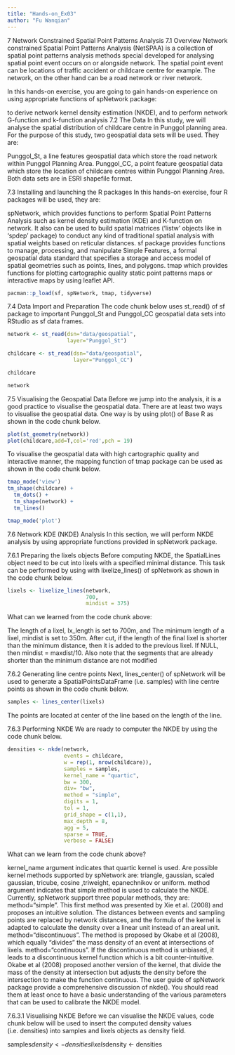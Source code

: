 ```yaml
---
title: "Hands-on_Ex03"
author: "Fu Wanqian"
---
```

7  Network Constrained Spatial Point Patterns Analysis
7.1 Overview
Network constrained Spatial Point Patterns Analysis (NetSPAA) is a collection of spatial point patterns analysis methods special developed for analysing spatial point event occurs on or alongside network. The spatial point event can be locations of traffic accident or childcare centre for example. The network, on the other hand can be a road network or river network.

In this hands-on exercise, you are going to gain hands-on experience on using appropriate functions of spNetwork package:

to derive network kernel density estimation (NKDE), and
to perform network G-function and k-function analysis
7.2 The Data
In this study, we will analyse the spatial distribution of childcare centre in Punggol planning area. For the purpose of this study, two geospatial data sets will be used. They are:

Punggol_St, a line features geospatial data which store the road network within Punggol Planning Area.
Punggol_CC, a point feature geospatial data which store the location of childcare centres within Punggol Planning Area.
Both data sets are in ESRI shapefile format.

7.3 Installing and launching the R packages
In this hands-on exercise, four R packages will be used, they are:

spNetwork, which provides functions to perform Spatial Point Patterns Analysis such as kernel density estimation (KDE) and K-function on network. It also can be used to build spatial matrices (‘listw’ objects like in ‘spdep’ package) to conduct any kind of traditional spatial analysis with spatial weights based on reticular distances.
sf package provides functions to manage, processing, and manipulate Simple Features, a formal geospatial data standard that specifies a storage and access model of spatial geometries such as points, lines, and polygons.
tmap which provides functions for plotting cartographic quality static point patterns maps or interactive maps by using leaflet API.

```r
pacman::p_load(sf, spNetwork, tmap, tidyverse)
```

7.4 Data Import and Preparation
The code chunk below uses st_read() of sf package to important Punggol_St and Punggol_CC geospatial data sets into RStudio as sf data frames.
```r
network <- st_read(dsn="data/geospatial", 
                   layer="Punggol_St")
```

```r
childcare <- st_read(dsn="data/geospatial",
                     layer="Punggol_CC")
```

```r
childcare
```

```r
network
```
7.5 Visualising the Geospatial Data
Before we jump into the analysis, it is a good practice to visualise the geospatial data. There are at least two ways to visualise the geospatial data. One way is by using plot() of Base R as shown in the code chunk below.

```r
plot(st_geometry(network))
plot(childcare,add=T,col='red',pch = 19)
```

To visualise the geospatial data with high cartographic quality and interactive manner, the mapping function of tmap package can be used as shown in the code chunk below.

```r
tmap_mode('view')
tm_shape(childcare) + 
  tm_dots() + 
  tm_shape(network) +
  tm_lines()
```
```r
tmap_mode('plot')
```

7.6 Network KDE (NKDE) Analysis
In this section, we will perform NKDE analysis by using appropriate functions provided in spNetwork package.

7.6.1 Preparing the lixels objects
Before computing NKDE, the SpatialLines object need to be cut into lixels with a specified minimal distance. This task can be performed by using with lixelize_lines() of spNetwork as shown in the code chunk below.

```r
lixels <- lixelize_lines(network, 
                         700, 
                         mindist = 375)
```
What can we learned from the code chunk above:

The length of a lixel, lx_length is set to 700m, and
The minimum length of a lixel, mindist is set to 350m.
After cut, if the length of the final lixel is shorter than the minimum distance, then it is added to the previous lixel. If NULL, then mindist = maxdist/10. Also note that the segments that are already shorter than the minimum distance are not modified

7.6.2 Generating line centre points
Next, lines_center() of spNetwork will be used to generate a SpatialPointsDataFrame (i.e. samples) with line centre points as shown in the code chunk below.
```r
samples <- lines_center(lixels) 
```
The points are located at center of the line based on the length of the line.

7.6.3 Performing NKDE
We are ready to computer the NKDE by using the code chunk below.
```r
densities <- nkde(network, 
                  events = childcare,
                  w = rep(1, nrow(childcare)),
                  samples = samples,
                  kernel_name = "quartic",
                  bw = 300, 
                  div= "bw", 
                  method = "simple", 
                  digits = 1, 
                  tol = 1,
                  grid_shape = c(1,1), 
                  max_depth = 8,
                  agg = 5, 
                  sparse = TRUE,
                  verbose = FALSE)
```

What can we learn from the code chunk above?

kernel_name argument indicates that quartic kernel is used. Are possible kernel methods supported by spNetwork are: triangle, gaussian, scaled gaussian, tricube, cosine ,triweight, epanechnikov or uniform.
method argument indicates that simple method is used to calculate the NKDE. Currently, spNetwork support three popular methods, they are:
method=“simple”. This first method was presented by Xie et al. (2008) and proposes an intuitive solution. The distances between events and sampling points are replaced by network distances, and the formula of the kernel is adapted to calculate the density over a linear unit instead of an areal unit.
method=“discontinuous”. The method is proposed by Okabe et al (2008), which equally “divides” the mass density of an event at intersections of lixels.
method=“continuous”. If the discontinuous method is unbiased, it leads to a discontinuous kernel function which is a bit counter-intuitive. Okabe et al (2008) proposed another version of the kernel, that divide the mass of the density at intersection but adjusts the density before the intersection to make the function continuous.
The user guide of spNetwork package provide a comprehensive discussion of nkde(). You should read them at least once to have a basic understanding of the various parameters that can be used to calibrate the NKDE model.

7.6.3.1 Visualising NKDE
Before we can visualise the NKDE values, code chunk below will be used to insert the computed density values (i.e. densities) into samples and lixels objects as density field.


samples$density <- densities
lixels$density <- densities